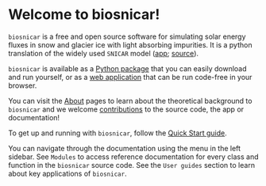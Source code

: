  # Welcome to biosnicar!

`biosnicar` is a free and open source software for simulating solar energy fluxes in snow and glacier ice with light absorbing impurities. It is a python translation of the widely used `SNICAR` model ([app](https://snow.engin.umich.edu/); [source](https://github.com/chloewhicker/SNICAR-ADv4)).

`biosnicar` is available as a [Python package](https://github.com/jmcook1186/biosnicar-py) that you can easily download and run yourself, or as a [web application](https://bit.ly/bio-snicar) that can be run code-free in your browser.

You can visit the [About](about) pages to learn about the theoretical background to `biosnicar` and we welcome [contributions](contributing) to the source code, the app or documentation! 

To get up and running with `biosnicar`, follow the [Quick Start guide](quick-start).

You can navigate through the documentation using the menu in the left sidebar. 
See `Modules` to access reference documentation for every class and function in the `biosnicar` source code.
See the `User guides` section to learn about key applications of `biosnicar`.
